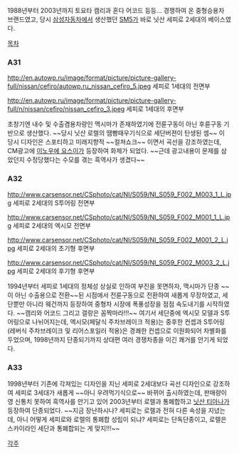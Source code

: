 1988년부터 2003년까지 토요타 캠리과 혼다 어코드 등등... 경쟁하여 온 중형승용차 브랜드였고, 당시 [[르노삼성자동차|삼성자동차]]에서 생산했던 [[르노삼성 SM5|SM5]]가 바로 닛산 세피로 2세대의 베이스였다.  

[[목차]]
=== A31 ===
http://en.autowp.ru/image/format/picture/picture-gallery-full/nissan/cefiro/autowp.ru_nissan_cefiro_5.jpeg
세피로 1세대의 전면부

http://en.autowp.ru/image/format/picture/picture-gallery-full/n/nissan/cefiro/nissan_cefiro_3.jpeg
세피로 1세대의 후면부

초창기엔 내수 및 수출겸용차량인 맥시마가 존재하였기에 전륜구동이 아닌 후륜구동 기반으로 생산했다. ~~당시 닛산 로렐의 땜빵때우기식으로 세단버젼이 탄생된 셈~~ 이 당시 디자인은 스포티하고 미래지향적 ~~컬쳐쇼크~~ 이면서 곡선을 강조하였는데, CM광고에 [[이노우에 요스이]]가 등장하여 화제가 되었다. ~~근데 광고내용이 문제를 삼았던지 수정당했다는 수모를 겪는 흑역사가 생겼다~~    

=== A32 ===
http://www.carsensor.net/CSphoto/cat/NI/S059/NI_S059_F002_M003_1_L.jpg
세피로 2세대의 S투어링 전면부

http://www.carsensor.net/CSphoto/cat/NI/S059/NI_S059_F002_M001_1_L.jpg
세피로 2세대의 엑시모 전면부

http://www.carsensor.net/CSphoto/cat/NI/S059/NI_S059_F002_M001_2_L.jpg
세피로 2세대의 초기형 후면부

http://www.carsensor.net/CSphoto/cat/NI/S059/NI_S059_F002_M003_2_L.jpg
세피로 2세대의 후기형 후면부

1994년부터 세피로 1세대의 정체성 상실로 인하여 부진을 못면하자, 맥시마가 단종 ~~이 아닌 수출용으로 전환~~된 시점에서 전륜구동으로 전환하여 새롭게 무장하였고, 세단뿐만 아니라 웨건까지 등장하여 중형차 시장에 폭풍성장을 점점 속도내기를 시작하였다. ~~캠리와 어코드 그리고 갤랑은 꼼짝마라!!!~~
여기서 세단중에 엑시모 모델과 S투어링으로 나뉘어지는데, 엑시모(페달식 주차브레이크 적용)는 중후한 컨셉과 S투어링(레버식 주차브레이크 및 리어스포일러 적용)은 경쾌한 컨셉으로 이원화되어 차별화를 두었으며, 1998년까지 단종되기까지 상대편 여러 경쟁차종을 이긴 쾌거를 안기게 되었다.

=== A33 ===
1998년부터 기존에 각져있는 디자인을 지닌 세피로 2세대보다 곡선 디자인으로 강조하여 세피로 3세대가 새롭게 ~~아니 우려먹기식으로~~ 바뀌어 출시하였는데, 판매량이 영 신통치 못하여 흑역사를 안기고 있어 2003년부터 로렐과 통폐합하고 [[닛산 티아나]]가 등장하여 단종되었다. ~~지금 장난하시나? 세피로는 로렐과 전혀 다른 속성을 지녔는데, 아니 어떻게 세피로와 로렐의 통폐합 성립이 되냐? 세피로는 단독단종이고, 로렐은 스카이라인 세단과 통폐합되는 게 맞지!!!~~

[[각주]]
